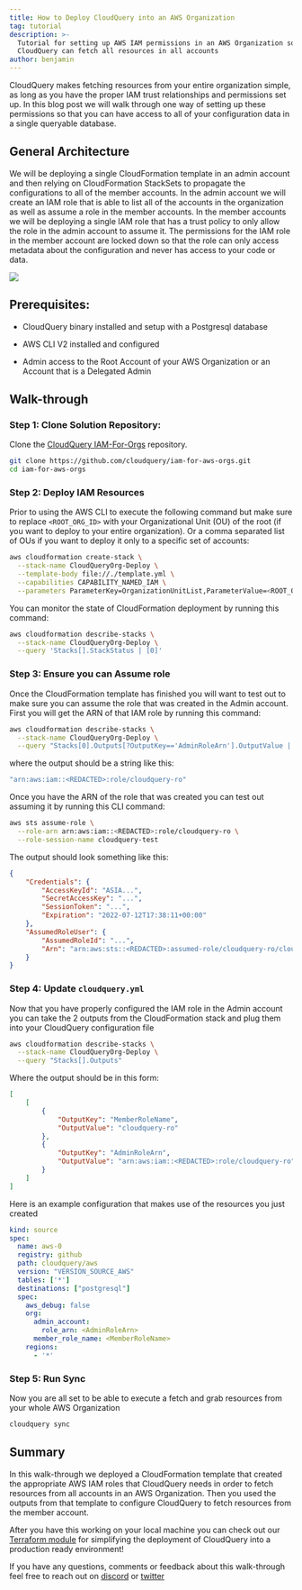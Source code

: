 ```yaml
---
title: How to Deploy CloudQuery into an AWS Organization
tag: tutorial
description: >-
  Tutorial for setting up AWS IAM permissions in an AWS Organization so that
  CloudQuery can fetch all resources in all accounts
author: benjamin
---
```



<HowToGuideHeader/>

CloudQuery makes fetching resources from your entire organization simple, as long as you have the proper IAM trust relationships and permissions set up. In this blog post we will walk through one way of setting up these permissions so that you can have access to all of your configuration data in a single queryable database.

## General Architecture

We will be deploying a single CloudFormation template in an admin account and then relying on CloudFormation StackSets to propagate the configurations to all of the member accounts. In the admin account we will create an IAM role that is able to list all of the accounts in the organization as well as assume a role in the member accounts. In the member accounts we will be deploying a single IAM role that has a trust policy to only allow the role in the admin account to assume it. The permissions for the IAM role in the member account are locked down so that the role can only access metadata about the configuration and never has access to your code or data.

![](/images/blog/deploying-cloudquery-into-aws-org/image0.png)

## Prerequisites:

- CloudQuery binary installed and setup with a Postgresql database

- AWS CLI V2 installed and configured

- Admin access to the Root Account of your AWS Organization or an Account that is a Delegated Admin

## Walk-through

### Step 1: Clone Solution Repository:

Clone the [CloudQuery IAM-For-Orgs](https://github.com/cloudquery/iam-for-aws-orgs) repository.

```bash copy
git clone https://github.com/cloudquery/iam-for-aws-orgs.git
cd iam-for-aws-orgs
```

### Step 2: Deploy IAM Resources

Prior to using the AWS CLI to execute the following command but make sure to replace `<ROOT_ORG_ID>` with your Organizational Unit (OU) of the root (if you want to deploy to your entire organization). Or a comma separated list of OUs if you want to deploy it only to a specific set of accounts:

```bash copy
aws cloudformation create-stack \
  --stack-name CloudQueryOrg-Deploy \
  --template-body file://./template.yml \
  --capabilities CAPABILITY_NAMED_IAM \
  --parameters ParameterKey=OrganizationUnitList,ParameterValue=<ROOT_ORG_ID>
```

You can monitor the state of CloudFormation deployment by running this command:

```bash copy
aws cloudformation describe-stacks \
  --stack-name CloudQueryOrg-Deploy \
  --query 'Stacks[].StackStatus | [0]'
```

### Step 3: Ensure you can Assume role

Once the CloudFormation template has finished you will want to test out to make sure you can assume the role that was created in the Admin account. First you will get the ARN of that IAM role by running this command:

```bash copy
aws cloudformation describe-stacks \
  --stack-name CloudQueryOrg-Deploy \
  --query "Stacks[0].Outputs[?OutputKey=='AdminRoleArn'].OutputValue | [0]"
```

where the output should be a string like this:

```bash copy
"arn:aws:iam::<REDACTED>:role/cloudquery-ro"
```

Once you have the ARN of the role that was created you can test out assuming it by running this CLI command:

```bash copy
aws sts assume-role \
  --role-arn arn:aws:iam::<REDACTED>:role/cloudquery-ro \
  --role-session-name cloudquery-test
```

The output should look something like this:

```json copy
{
    "Credentials": {
        "AccessKeyId": "ASIA...",
        "SecretAccessKey": "...",
        "SessionToken": "...",
        "Expiration": "2022-07-12T17:38:11+00:00"
    },
    "AssumedRoleUser": {
        "AssumedRoleId": "...",
        "Arn": "arn:aws:sts::<REDACTED>:assumed-role/cloudquery-ro/cloudquery-test"
    }
}
```

### Step 4: Update `cloudquery.yml`

Now that you have properly configured the IAM role in the Admin account you can take the 2 outputs from the CloudFormation stack and plug them into your CloudQuery configuration file

```bash copy
aws cloudformation describe-stacks \
  --stack-name CloudQueryOrg-Deploy \
  --query "Stacks[].Outputs"
```

Where the output should be in this form:

```json copy
[
    [
        {
            "OutputKey": "MemberRoleName",
            "OutputValue": "cloudquery-ro"
        },
        {
            "OutputKey": "AdminRoleArn",
            "OutputValue": "arn:aws:iam::<REDACTED>:role/cloudquery-ro"
        }
    ]
]
```

Here is an example configuration that makes use of the resources you just created

```yaml copy
kind: source
spec:
  name: aws-0
  registry: github
  path: cloudquery/aws
  version: "VERSION_SOURCE_AWS"
  tables: ['*']
  destinations: ["postgresql"]
  spec:
    aws_debug: false
    org:
      admin_account:
        role_arn: <AdminRoleArn>
      member_role_name: <MemberRoleName>
    regions:
      - '*'      
```

### Step 5: Run Sync

Now you are all set to be able to execute a fetch and grab resources from your whole AWS Organization

```bash copy
cloudquery sync
```

## Summary

In this walk-through we deployed a CloudFormation template that created the appropriate AWS IAM roles that CloudQuery needs in order to fetch resources from all accounts in an AWS Organization. Then you used the outputs from that template to configure CloudQuery to fetch resources from the member account.

After you have this working on your local machine you can check out our [Terraform module](https://github.com/cloudquery/terraform-aws-cloudquery) for simplifying the deployment of CloudQuery into a production ready environment!

If you have any questions, comments or feedback about this walk-through feel free to reach out on [discord](https://www.cloudquery.io/discord) or [twitter](https://twitter.com/cloudqueryio)

